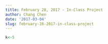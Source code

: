 ```yaml
---
title: February 28, 2017 - In-Class Project
author: Chang Chen
date: '2017-03-04'
slug: february-28-2017-in-class-project
---
```


```r
k<-5
```